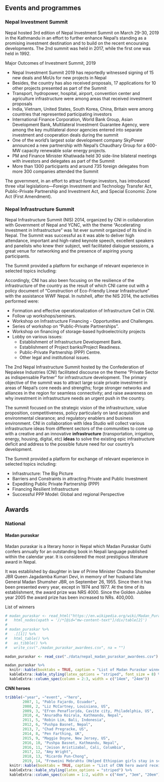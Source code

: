 ## Events and programmes

### Nepal Investment Summit

Nepal hosted 3rd edition of Nepal Investment Summit on March 29-30, 2019 in the Kathmandu in an effort to further enhance Nepal's standing as a promising investment destination and to build on the recent encouraing developments. The 2nd summit was held in 2017, while the first one was held in 1992. 

Major Outcomes of Investment Summit, 2019

- Nepal Investment Summit 2019 has reportedly witnessed signing of 15 new deals and MoUs for new projects in Nepal
- Besides, the country has also received proposals, 17 applications for 10 other projects presented as part of the Summit
- Transport, hydropower, hospital, airport, convention center and agriculture infrastructure were among areas that received investment proposals
- India, Vietnam, United States, South Korea, China, Britain were among countries that represented participating investors
- International Finance Corporation, World Bank Group, Asian Development Bank, Multilateral Investment Guarantee Agency, were among the key multilateral donor agencies entered into separate investment and cooperation deals during the summit
- One of the world's largest solar development company SkyPower announced a new partnership with Nepal's Chaudhary Group for a 600-MW capacity renewable solar energy projects.
- PM and Finance Minister Khatiwada held 30 side-line bilateral meetings with investors and delegates as part of the Summit
- More than 1300 participants and around 735 foreign delegates from more 300 companies attended the Summit


The government, in an effort to attract foreign investors, has introduced three vital legislations—Foreign Investment and Technology Transfer Act, Public-Private Partnership and Investment Act, and Special Economic Zone Act (First Amendment).

### Nepal Infrastructure Summit

Nepal Infrastructure Summit (NIS) 2014, organized by CNI in collaboration with Government of Nepal and YCNC, with the theme "Accelerating Investment in Infrastructure" was 1st ever summit organized of its kind in Nepal. The Summit was successful as it was able to deliver high attendance, important and high-rated keynote speech, excellent speakers and panelists who knew their subject, well facilitated dialogue sessions, a great venue for networking and the presence of aspiring young participants.

The Summit provided a platform for exchange of relevant experience in selected topics including:

\begin{enumerate}
\item Outlook and Opportunities
\item Sustainable Infrastructure Development for Socio-Economic Growth
\item Investment Climate in Nepal
\item Infrastructure Financing Mechanisms
\item Enabling Policy Initiatives
\end{enumerate}

Accordingly, CNI has also been focusing on the resilience of the infrastructure of the country as the result of which CNI came out with a policy document of "Construction of Eco-Friendly Linear Infrastructure" with the assistance WWF Nepal. In nutshell, after the NIS 2014, the activities performed were:

- Formation and effective operationalization of Infrastructure Cell in CNI.
- Follow up workshops/seminars.
- Workshop on Infrastructure Financing - Opportunities and Challenges.
- Series of workshop on "Public-Private Partnerships".
- Workshop on financing of storage-based hydroelectricity projects
- Lobby on various issues:
  - Establishment of Infrastructure Development Bank.
  - Establishment of Project banks/Project Readiness.
  - Public-Private Partnership (PPP) Centre.
  - Other legal and institutional issues.

The 2nd Nepal Infrastructure Summit hosted by the Confederation of Nepalese Industries (CNI) facilitated discourse on the theme "Private Sector as indispensable Partner" for infrastructure development. The primary objective of the summit was to attract large scale private investment in areas of Nepal's core needs and strengths; forge stronger networks and alliances in the region for seamless connectivity; and raise awareness on why investment in infrastructure needs an urgent push in the country.

The summit focused on the strategic vision of the infrastructure, value proposition, competitiveness, policy particularly on land acquisition and environmental clearance; and regulatory enablers and business environment. CNI in collaboration with Idea Studio will collect various infrastructure ideas from different sectors of the communities to come up with a creative and an innovative **infrastructure** (transportation, irrigation, energy, housing, digital, etc) **ideas** to solve the existing epic infrastructure deficit and address to the possible future need for our country's development.

The Summit provided a platform for exchange of relevant experience in selected topics including:

- Infrastructure: The Big Picture
- Barriers and Constraints in attracting Private and Public Investment
- Expediting Public Private Partnership (PPP)
- Financing Resilient Infrastructure
- Successful PPP Model: Global and regional Perspective

## Awards

### National

#### Madan puraskar

Madan puraskar is a literary honor in Nepal which Madan Puraskar Guthi confers annually for an outstanding book in Nepali language published within the calendar year. It is considered the most prestigious literature award in Nepal.

It was established by daughter in law of Prime Minister Chandra Shumsher JBR Queen Jagadamba Kumari Devi, in memory of her husband late General Madan Shumsher JBR, on September 26, 1955. Since then it has been presented every year, except in 1974 and 1977. At the time of its establishment, the award prize was NRS 4000. Since the Golden Jubilee year 2005 the award prize has been increased to NRs. 400,000.

List of winners

```r
# madan_puraskar <- read_html("https://en.wikipedia.org/wiki/Madan_Puraskar") %>% 
#   html_nodes(xpath = '//*[@id="mw-content-text"]/div/table[2]')
# 
# madan_puraskar %>% 
#   .[[1]] %>%
#   html_table() %>% 
#   as_tibble() %>% 
#   write_csv("./madan_puraskar_awardees.csv", na = "")

madan_puraskar <- read_csv("./data/nepal_madan_puraskar_awardees.csv")

madan_puraskar %>% 
  knitr::kable(booktabs = TRUE, caption = "List of Madan Puraskar winners till 2075", longtable = TRUE) %>% 
  kableExtra::kable_styling(latex_options = "striped", font_size = 8) %>% 
  kableExtra::column_spec(column = 2:3, width = c("14em", "24em"))
```

**CNN heroes**

```r
tribble(~"year", ~"event", ~"hero", 
        2007, 1, "Pablo Fajardo, Ecuador",
        2008, 2, "Liz McCartney, Louisiana, US", 
        2009, 3, "Efren Penaflorida, Cavite city, Philadelphia, US", 
        2010, 4, "Anuradha Koirala, Kathmandu, Nepal", 
        2011, 5, "Robin Lim, Bali, Indonesia", 
        2012, 6, "Pushpa Basnet, Nepal", 
        2013, 7, "Chad Pregracke, US", 
        2014, 8, "Pen Farthing, UK", 
        2015, 9, "Maggie Doyne, New Jersey, US", 
        2016, 10, "Pushpa Basnet, Kathmandu, Nepal", 
        2016, 11, "Jeison Aristizabal, Cali, Columbia", 
        2017, 12, "Amy Wright", 
        2018, 13, "Ricardo Pun-Chong", 
        2019, 14, "Freweini Mebrahtu (Helped Ethiopian girls stay in school") %>% 
  knitr::kable(booktabs = TRUE, caption = "List of CNN hero award receipients", longtable = TRUE) %>% 
  kableExtra::kable_styling(latex_options = "striped") %>% 
  kableExtra::column_spec(column = 1:2, width = c("4em", "3em", "20em"))
```
